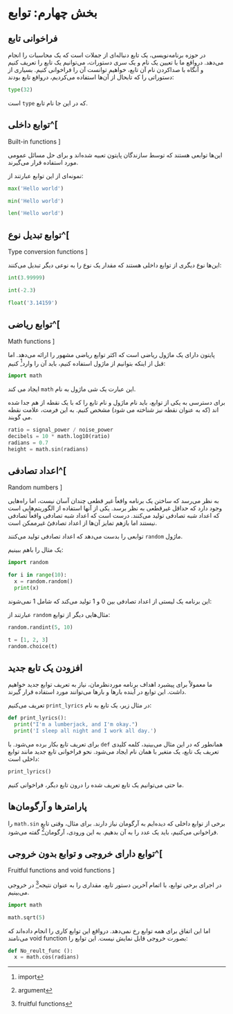 # بخش چهارم: توابع

## فراخوانی تابع

در حوزه برنامه‌نویسی،
یک تابع دنباله‌ای از جملات است که یک محاسبات را انجام می‌دهد.
درواقع ما با تعیین یک نام و یک سری دستورات،
می‌توانیم یک تابع را تعریف کنیم و آنگاه با صداکردن نام آن تابع،
خواهیم توانست آن را فراخوانی کنیم. بسیاری از دستوراتی را که
 تابحال از آن‌ها استفاده می‌کردیم، درواقع تابع بودند:

```python
type(32)
```


که در این جا نام تابع 
[`type`]{dir=ltr}
است.

## توابع داخلی^[
[Built-in functions]{dir=ltr}
]

این‌ها توابعی هستند که توسط سازندگان پایتون تعبیه شده‌اند
 و برای حل مسائل عمومی مورد استفاده قرار می‌گیرند.

نمونه‌ای از این توابع عبارتند از:

```python
max('Hello world')
```

```python
min('Hello world')
```

```python
len('Hello world')
```

## توابع تبدیل نوع^[
[Type conversion functions]{dir=ltr}
]

این‌ها نوع دیگری از توابع داخلی هستند که مقدار یک نوع را
به نوعی دیگر تبدیل می‌کنند:

```python
int(3.99999)
```

```python
int(-2.3)
```

```python
float('3.14159')
```


## توابع ریاضی^[
[Math functions]{dir=ltr}
]

پایتون دارای یک ماژول ریاضی است که اکثر توابع ریاضی 
مشهور را ارائه می‌دهد. اما قبل از اینکه بتوانیم از ماژول
استفاده کنیم، باید آن را وارد^[
[import]{dir=ltr}
]
کنیم:

```python
import math
```

این عبارت یک شی ماژول به نام
[`math`]{dir=ltr} 
ایجاد می کند.

برای دسترسی به یکی از توابع، باید نام ماژول و
نام تابع را که با یک نقطه از هم جدا شده اند 
(که به عنوان نقطه نیز شناخته می شود) مشخص کنیم.
به این فرمت، علامت نقطه می گویند.

```python
ratio = signal_power / noise_power
decibels = 10 * math.log10(ratio)
radians = 0.7
height = math.sin(radians)
```

## اعداد تصادفی^[
[Random numbers]{dir=ltr}
]

به نظر می‌رسد که ساختن یک برنامه واقعاً غیر قطعی
چندان آسان نیست، اما راه‌هایی وجود دارد که حداقل 
غیرقطعی به نظر برسد. یکی از آنها استفاده از 
الگوریتم‌هایی است که اعداد شبه تصادفی تولید می‌کنند. 
درست است که اعداد شبه تصادفی واقعاْ تصادفی نیستند 
اما بازهم تمایز آن‌ها از اعداد تصادفیُ غیرممکن است. 

ماژول
[`random`]{dir=ltr} 
توابعی را بدست می‌دهد که اعداد تصادفی تولید می‌کنند.

یک مثال را باهم ببینیم:

```python
import random

for i in range(10):
  x = random.random()
  print(x)

```

این برنامه یک لیستی از اعداد تصادفی بین 
0
و 
1
تولید می‌کند که شامل 
1
نمی‌شوند:


مثال‌هایی دیگر از توابع
[`random‌`]{dir=ltr}
عبارتند از: 

```python
random.randint(5, 10)
```

```python
t = [1, 2, 3]
random.choice(t)
```

## افزودن یک تابع جدید

ما معمولاْ برای پیشبرد اهداف برنامه موردنظرمان،
نیاز به تعریف توابع جدید خواهیم داشت. این توابع
در آینده بارها و بارها می‌توانند مورد استفاده قرار گیرند.

در مثال زیر، یک تابع به نام 
[`print_lyrics`]{dir=ltr}
تعریف می‌کنیم:

```python
def print_lyrics():
  print("I'm a lumberjack, and I'm okay.")
  print('I sleep all night and I work all day.')

```

همانطور که در این مثال می‌بینید، کلمه کلیدی 
[`def`]{dir=ltr}
برای تعریف تابع بکار برده می‌شود. 
با تعریف یک تابع، یک متغیر با همان نام ایجاد می‌شود. 
نحو فراخوانی تابع جدید مانند توابع داخلی است:

```python
print_lyrics()
```

ما حتی می‌توانیم یک تابع تعریف شده را درون تابع دیگر، 
فراخوانی کنیم.

## پارامترها و آرگومان‌ها

برخی از توابع داخلی که دیده‌ایم به آرگومان نیاز دارند. 
برای مثال، وقتی تابع 
[`math.sin`]{dir=ltr}
را فراخوانی می‌کنیم، باید یک عدد را به آن بدهیم.
به این ورودی، آرگومان^[
[argument]{dir=ltr}
]
گفته می‌شود.

## توابع دارای خروجی و توابع بدون خروجی^[
[Fruitful functions and void functions]{dir=ltr}
]


در اجرای برخی توابع، با اتمام آخرین دستور تابع،
مقداری را به عنوان نتیجه^[
[fruitful functions]{dir=ltr}
]
 در خروجی می‌بینیم.

```python
import math

math.sqrt(5)
```


اما این اتفاق برای همه توابع رخ نمی‌دهد.
درواقع این توابع کاری را انجام 
داده‌اند که بصورت خروجی قابل نمایش نیست. 
این توابع را 
[void function]{dir=ltr}
می‌نامند:

```python
def No_reult_func ():
  x = math.cos(radians)

```
